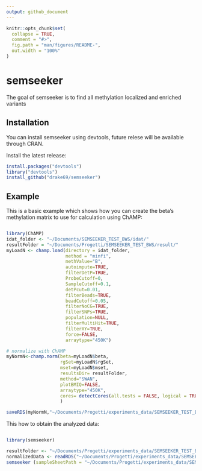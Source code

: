 ```yaml
---
output: github_document
---
```


<!-- README.md is generated from README.Rmd. Please edit that file -->

```r
knitr::opts_chunk$set(
  collapse = TRUE,
  comment = "#>",
  fig.path = "man/figures/README-",
  out.width = "100%"
)
```

# semseeker

<!-- badges: start -->
<!-- badges: end -->

The goal of semseeker is to find all methylation localized and enriched variants

## Installation
  
You can install semseeker using devtools, future relese will be available through CRAN.

Install the latest release:

``` r
install.packages("devtools")
library("devtools")
install_github("drake69/semseeker")
```

## Example

This is a basic example which shows how you can create the beta's methylation matrix to use for calculation using ChAMP:

```r

library(ChAMP)
idat_folder <- "~/Documents/SEMSEEKER_TEST_BWS/idat/"
resultFolder = "~/Documents/Progetti/SEMSEEKER_TEST_BWS/result/"
myLoadN <- champ.load(directory = idat_folder,
                      method = "minfi",
                      methValue="B",
                      autoimpute=TRUE,
                      filterDetP=TRUE,
                      ProbeCutoff=0,
                      SampleCutoff=0.1,
                      detPcut=0.01,
                      filterBeads=TRUE,
                      beadCutoff=0.05,
                      filterNoCG=TRUE,
                      filterSNPs=TRUE,
                      population=NULL,
                      filterMultiHit=TRUE,
                      filterXY=TRUE,
                      force=FALSE,
                      arraytype="450K")

# normalize with ChAMP
myNormN<-champ.norm(beta=myLoadN$beta,
                    rgSet=myLoadN$rgSet,
                    mset=myLoadN$mset,
                    resultsDir= resultFolder,
                    method="SWAN",
                    plotBMIQ=FALSE,
                    arraytype="450K",
                    cores= detectCores(all.tests = FALSE, logical = TRUE) - 1
                    )

saveRDS(myNormN,"~/Documents/Progetti/experiments_data/SEMSEEKER_TEST_BWS/normalizedData.rds")
```

This how to obtain the analyzed data:

```r

library(semseeker)

resultFolder <- "~/Documents/Progetti/experiments_data/SEMSEEKER_TEST_BWS/result/"
normalizedData <- readRDS("~/Documents/Progetti/experiments_data/SEMSEEKER_TEST_BWS/normalizedData.rds")
semseeker (sampleSheetPath = "~/Documents/Progetti/experiments_data/SEMSEEKER_TEST_BWS/idat/sample_sheet.csv", methylationData = normalizedData,resultFolder = "~/Documents/Progetti/experiments_data/SEMSEEKER_TEST_BWS/result/")

```

<!-- What is special about using `README.Rmd` instead of just `README.md`? You can include R chunks like so: -->

<!-- ```{r cars} -->
<!-- summary(cars) -->
<!-- ``` -->

<!-- You'll still need to render `README.Rmd` regularly, to keep `README.md` up-to-date. -->

<!-- You can also embed plots, for example: -->

<!-- ```{r pressure, echo = FALSE} -->
<!-- plot(pressure) -->
<!-- ``` -->

<!-- In that case, don't forget to commit and push the resulting figure files, so they display on GitHub! -->
